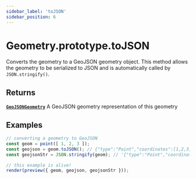 ```yaml
---
sidebar_label: 'toJSON'
sidebar_position: 6
---
```


# Geometry.prototype.toJSON

Converts the geometry to a GeoJSON geometry object.
This method allows the geometry to be serialized to JSON
and is automatically called by `JSON.stringify()`.

## Returns

[**`GeoJSONGeometry`**](https://datatracker.ietf.org/doc/html/rfc7946#section-3.1) A GeoJSON geometry representation of this geometry

## Examples

```js live noInline
// converting a geometry to GeoJSON
const geom = point([ 1, 2, 3 ]);
const geojson = geom.toJSON(); // {"type":"Point","coordinates":[1,2,3]}
const geojsonStr = JSON.stringify(geom); // '{"type":"Point","coordinates":[1,2,3]}'

// this example is alive!
render(preview({ geom, geojson, geojsonStr }));
```
